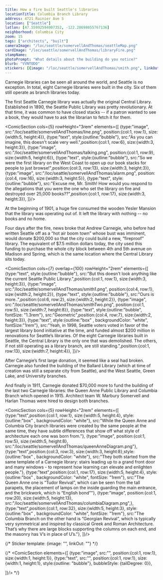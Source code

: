 ```yaml
---
title: How a fire built Seattle's libraries
locationTitle: Columbia Branch Library
address: 4721 Rainier Ave S
location: ["Seattle"] 
latlon: [47.55992594007352, -122.28698055767136]
neighborhood: Columbia City
zoom: 15
tags: ["architects", "built"]
cameraImage: "/loc/seattle/somervellAndThomas/seattleMap.png"
cardImage: "/loc/seattle/somervellAndThomas/libraryFire.png"
stampName:
photoPrompt: "What details about the building do you notice?"
blurb: "VVNTODO"
stickers: [{image: "/loc/seattle/somervellAndThomas/smith.png", linkOut: "https://www.loc.gov/resource/g4284s.pm009770/?r=0.546,0.369,0.08,0.055,0", title: "Drawing of Smith Tower from a birdseye view map."},{image: "/loc/seattle/somervellAndThomas/smith.png", linkOut: "https://www.loc.gov/resource/g4284s.pm009770/?r=0.727,0.286,0.166,0.113,0", title: "Columbia label from birdseye view map"}]
---
```


Carnegie libraries can be seen all around the world, and Seattle is no exception. In total, eight Carnegie libraries were built in the city. Six of them still operate as branch libraries today.

The first Seattle Carnegie library was actually the original Central Library. Established in 1890, the Seattle Public Library was pretty revolutionary. At that time, it was common to have closed stacks -- if a patron wanted to see a book, they would have to ask the librarian to fetch it for them. 

<ComicSection cols={5} rowHeight="3rem" elements={[
    {type:"image", src:"/loc/seattle/somervellAndThomas/line.png", position:{col:1, row:1}, size:{width:5, height:4}},
    {type:"text", style:{outline:"bubble"}, src:"As you can imagine, this doesn't scale very well.",position:{col:1, row:6}, size:{width:3, height:3}},
    {type:"image", src:"/loc/seattle/somervellAndThomas/talking.png", position:{col:1, row:9}, size:{width:5, height:6}},
    {type:"text", style:{outline:"bubble"}, src:"So we were the first library on the West Coast to open up our book stacks for people to just browse!",position:{col:3, row:13}, size:{width:3, height:3}},
    {type:"image", src:"/loc/seattle/somervellAndThomas/alarm.png", position:{col:4, row:16}, size:{width:3, height:5}},
    {type:"text", style:{outline:"bubble"}, src:"Excuse me, Mr. Smith! How would you respond to the allegations that you were the one who set the library on fire and destroyed over 25,000 books??",position:{col:1, row:17}, size:{width:3, height:3}},
]}/> 

At the beginning of 1901, a huge fire consumed the wooden Yesler Mansion that the library was operating out of. It left the library with nothing -- no books and no home.

<LOCItem image="/loc/seattle/somervellAndThomas/libraryFire.png" linkOut="https://www.loc.gov/resource/sn87093407/1901-01-02/ed-1/?sp=1&q=library&r=-0.01,0.306,0.355,0.249,0" caption="The only books that survived were the ones that were checked out at the time of the fire - about 5,000." alt=""/>
<LOCItem image="/loc/seattle/somervellAndThomas/newLibrary.png" linkOut="https://www.loc.gov/resource/sn87093407/1901-01-03/ed-1/?sp=1&q=library&r=-0.054,0.112,0.436,0.299,0" caption="But only a day later, people were hopeful - it seemed that the library had support to come back bigger than ever before." alt=""/>

Four days after the fire, news broke that Andrew Carnegie, who before had written Seattle off as a “hot air boom town” whose bust was imminent, would donate $200,000 so that the city could build a new, “fireproof” library. The equivalent of $7.5 million dollars today, the city used this funding to purchase the whole city block between 4th and 5th avenue on Madison and Spring, which is the same location where the Central Library sits today.

<LOCItem image="/loc/seattle/somervellAndThomas/seattleMap.png" linkOut="https://www.loc.gov/resource/g4284s.pm009770/?r=0.409,0.25,0.286,0.196,0" caption="" alt=""/>


<ComicSection cols={7} overlap={100} rowHeight="2rem" elements={[
    {type:"text", style:{outline:"bubble"}, src:"But this doesn't look anything like the current Seattle Public Library.",position:{col:1, row:1}, size:{width:3, height:3}},
    {type:"image", src:"/loc/seattle/somervellAndThomas/smith1.png", position:{col:4, row:1}, size:{width:2, height:2}},
    {type:"text", style:{outline:"bubble"}, src:"Ours is more..",position:{col:6, row:2}, size:{width:2, height:2}},
    {type:"image", src:"/loc/seattle/somervellAndThomas/smithTwo.png", position:{col:1, row:5}, size:{width:7, height:8}},
    {type:"text", style:{outline:"bubble", fontSize: "1.3rem"}, src:"Geometric",position:{col:4, row:7}, size:{width:2, height:3}},
    {type:"text", style:{outline:"box" , backgroundColor: "white", fontSize:"1rem"}, src:"Yeah, in 1998, Seattle voters voted in favor of the largest library bond initiative at the time, and funded almost $200 million in renovations for Seattle’s libraries. Of the eight Carnegie libraries built in Seattle, the Central Library is the only one that was demolished. The others, if not still operating as a library branch, are still standing.",position:{col:1, row:13}, size:{width:7, height:4}},
]}/> 

After Carnegie’s first large donation, it seemed like a seal had broken. Carnegie also funded the building of the Ballard Library (which at time of creation was still a separate city from Seattle), and the West Seattle, Green Lake, and University branches. 

And finally in 1911, Carnegie donated $70,000 more to fund the building of the last two Carnegie libraries: the Queen Anne Public Library and Columbia Branch which opened in 1915. Architect team W. Marbury Somervell and Harlan Thomas were hired to design both branches. 

<ComicSection cols={5} rowHeight="2rem" elements={[
    {type:"text",position:{col:1, row:1}, size:{width:5, height:4}, style:{outline:"box" , backgroundColor: "white"}, src:"While the Queen Anne and Columbia City branch libraries were created by the same people at the same time, they have subtle differences that show off what style of architecture each one was born from."},
    {type:"image", position:{col:1, row:5}, size:{width:5, height:8}, src:"/loc/seattle/somervellAndThomas/queenAnneDiagram.png"},
    {type:"text",position:{col:3, row:3}, size:{width:3, height:8},style:{outline:"box" , backgroundColor: "white"}, src:"They both started from the same template of a Carnegie library: stairs leading up to a grand front door and many windows - to represent how learning can elevate and enlighten people."},
    {type:"text",position:{col:1, row:17}, size:{width:5, height:4}, style:{outline:"box" , backgroundColor: "white", fontSize: "1rem"}, src:"The Queen Anne one is “Tudor Revival”, which can be seen from the tall parapets, the placement of lamps on the inside guarding the main entrance, and the brickwork, which is “English bond”"},
    {type:"image", position:{col:1, row:20}, size:{width:5, height:13}, src:"/loc/seattle/somervellAndThomas/columbiaDiagram.png",},
    {type:"text",position:{col:1, row:32}, size:{width:5, height:3}, style:{outline:"box" , backgroundColor: "white", fontSize: "1rem"}, src:"The Columbia Branch on the other hand is “Georgian Revival”, which is typically very symmetrical and inspired by classical Greek and Roman Architecture. That’s why there are large blocks supporting the columns on each end, and the masonry has V’s in place of U’s."},
]}/> 

{/* 
Sticker template: 
{image: "", linkOut: ""}
*/}

{/* <ComicSection elements={[
    {type:"image", src:"", position:{col:1, row:1}, size:{width:1, height:1}},
    {type:"text", src:"", position:{col:1, row:1}, size:{width:1, height:1}, style:{outline: "bubble"}, bubbleStyle: {tailDegree: 0}},

]}/>  */}
